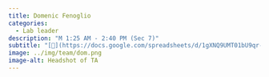 ```yaml
---
title: Domenic Fenoglio
categories: 
  - Lab leader
description: "M 1:25 AM - 2:40 PM (Sec 7)"
subtitle: "[🔗](https://docs.google.com/spreadsheets/d/1gXNQ9UMT01bU9qr-YDsA2GIpslldHmfwPg1gcOj2GTA/edit?usp=sharing)"
image: ../img/team/dom.png
image-alt: Headshot of TA
---
```


